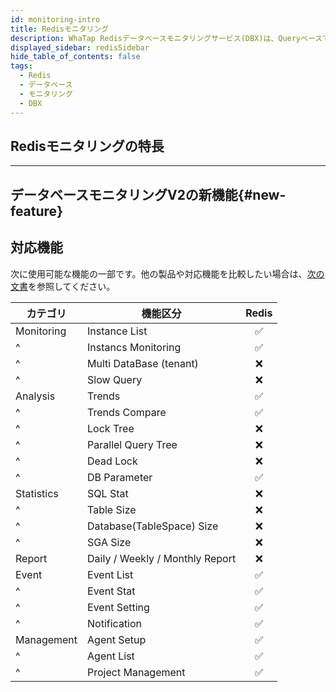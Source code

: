 ```yaml
---
id: monitoring-intro
title: Redisモニタリング
description: WhaTap Redisデータベースモニタリングサービス(DBX)は、Queryベースでデータを収集し、性能モニタリングサービスを提供します。
displayed_sidebar: redisSidebar
hide_table_of_contents: false
tags:
  - Redis
  - データベース
  - モニタリング
  - DBX
---
```




<Dbintroductiondesc />

<Videos url="https://img.whatap.io/23/11/06/031831DB_prd.mp4" />

## Redisモニタリングの特長

<CommonCont />


<Dbspecification />

---

## データベースモニタリングV2の新機能{#new-feature}

<NewFeature product='Redis' ver='1.7.0'/>

## 対応機能

次に使用可能な機能の一部です。他の製品や対応機能を比較したい場合は、[次の文書](../support-env#compare-db)を参照してください。

| カテゴリ       | 機能区分                                         |              Redis              |
| ---------- | -------------------------------------------- | :-----------------------------: |
| Monitoring | Instance List                                | <span class='emoji-ok'>✅</span> |
| ^          | Instancs Monitoring                          | <span class='emoji-ok'>✅</span> |
| ^          | Multi DataBase (tenant)   | <span class='emoji-no'>❌</span> |
| ^          | Slow Query                                   | <span class='emoji-no'>❌</span> |
| Analysis   | Trends                                       | <span class='emoji-ok'>✅</span> |
| ^          | Trends Compare                               | <span class='emoji-ok'>✅</span> |
| ^          | Lock Tree                                    | <span class='emoji-no'>❌</span> |
| ^          | Parallel Query Tree                          | <span class='emoji-no'>❌</span> |
| ^          | Dead Lock                                    | <span class='emoji-no'>❌</span> |
| ^          | DB Parameter                                 | <span class='emoji-ok'>✅</span> |
| Statistics | SQL Stat                                     | <span class='emoji-no'>❌</span> |
| ^          | Table Size                                   | <span class='emoji-no'>❌</span> |
| ^          | Database(TableSpace) Size | <span class='emoji-no'>❌</span> |
| ^          | SGA Size                                     | <span class='emoji-no'>❌</span> |
| Report     | Daily / Weekly / Monthly Report              | <span class='emoji-no'>❌</span> |
| Event      | Event List                                   | <span class='emoji-ok'>✅</span> |
| ^          | Event Stat                                   | <span class='emoji-ok'>✅</span> |
| ^          | Event Setting                                | <span class='emoji-ok'>✅</span> |
| ^          | Notification                                 | <span class='emoji-ok'>✅</span> |
| Management | Agent Setup                                  | <span class='emoji-ok'>✅</span> |
| ^          | Agent List                                   | <span class='emoji-ok'>✅</span> |
| ^          | Project Management                           | <span class='emoji-ok'>✅</span> |
